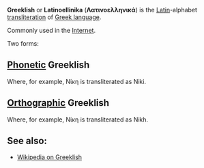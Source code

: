 '''Greeklish''' or '''Latinoellinika''' ('''Λατινοελληνικά''') is the [[Latin]]-alphabet [[transliteration]] of [[Greek language]].

Commonly used in the [[Internet]].

Two forms:

==[[Phonetic]] Greeklish==
Where, for example, Νίκη is transliterated as Niki.

==[[Orthographic]] Greeklish==
Where, for example, Νίκη is transliterated as Nikh.

==See also:==
* [http://en.wikipedia.org/wiki/Greeklish Wikipedia on Greeklish]